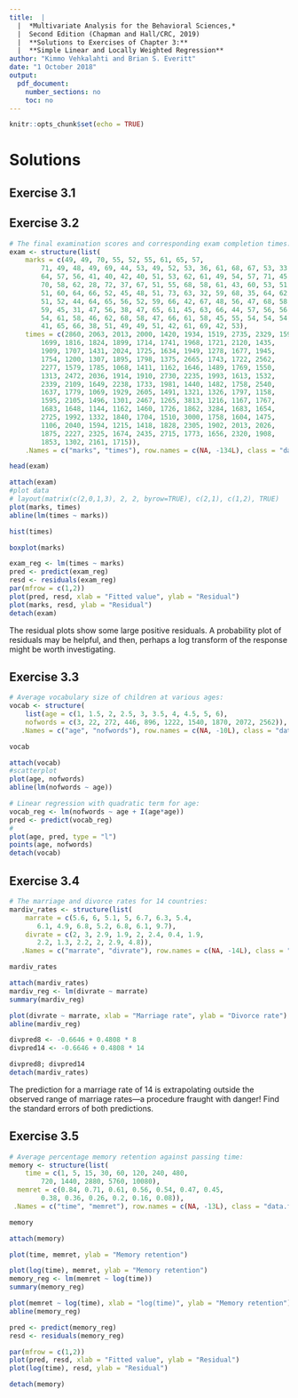 ```yaml
---
title:  |  
  |  *Multivariate Analysis for the Behavioral Sciences,*
  |  Second Edition (Chapman and Hall/CRC, 2019)
  |  **Solutions to Exercises of Chapter 3:**
  |  **Simple Linear and Locally Weighted Regression**
author: "Kimmo Vehkalahti and Brian S. Everitt"
date: "1 October 2018"
output: 
  pdf_document:
    number_sections: no
    toc: no
---
```


```r
knitr::opts_chunk$set(echo = TRUE)
```

# Solutions

## Exercise 3.1

## Exercise 3.2

```r
# The final examination scores and corresponding exam completion times:
exam <- structure(list(
    marks = c(49, 49, 70, 55, 52, 55, 61, 65, 57,
        71, 49, 48, 49, 69, 44, 53, 49, 52, 53, 36, 61, 68, 67, 53, 33,
        64, 57, 56, 41, 40, 42, 40, 51, 53, 62, 61, 49, 54, 57, 71, 45,
        70, 58, 62, 28, 72, 37, 67, 51, 55, 68, 58, 61, 43, 60, 53, 51,
        51, 60, 64, 66, 52, 45, 48, 51, 73, 63, 32, 59, 68, 35, 64, 62,
        51, 52, 44, 64, 65, 56, 52, 59, 66, 42, 67, 48, 56, 47, 68, 58,
        59, 45, 31, 47, 56, 38, 47, 65, 61, 45, 63, 66, 44, 57, 56, 56,
        54, 61, 58, 46, 62, 68, 58, 47, 66, 61, 58, 45, 55, 54, 54, 54,
        41, 65, 66, 38, 51, 49, 49, 51, 42, 61, 69, 42, 53),
    times = c(2860, 2063, 2013, 2000, 1420, 1934, 1519, 2735, 2329, 1590,
        1699, 1816, 1824, 1899, 1714, 1741, 1968, 1721, 2120, 1435,
        1909, 1707, 1431, 2024, 1725, 1634, 1949, 1278, 1677, 1945,
        1754, 1200, 1307, 1895, 1798, 1375, 2665, 1743, 1722, 2562,
        2277, 1579, 1785, 1068, 1411, 1162, 1646, 1489, 1769, 1550,
        1313, 2472, 2036, 1914, 1910, 2730, 2235, 1993, 1613, 1532,
        2339, 2109, 1649, 2238, 1733, 1981, 1440, 1482, 1758, 2540,
        1637, 1779, 1069, 1929, 2605, 1491, 1321, 1326, 1797, 1158,
        1595, 2105, 1496, 1301, 2467, 1265, 3813, 1216, 1167, 1767,
        1683, 1648, 1144, 1162, 1460, 1726, 1862, 3284, 1683, 1654,
        2725, 1992, 1332, 1840, 1704, 1510, 3000, 1758, 1604, 1475,
        1106, 2040, 1594, 1215, 1418, 1828, 2305, 1902, 2013, 2026,
        1875, 2227, 2325, 1674, 2435, 2715, 1773, 1656, 2320, 1908,
        1853, 1302, 2161, 1715)),
    .Names = c("marks", "times"), row.names = c(NA, -134L), class = "data.frame")
```
\pagebreak
```r
head(exam)

attach(exam)
#plot data
# layout(matrix(c(2,0,1,3), 2, 2, byrow=TRUE), c(2,1), c(1,2), TRUE)
plot(marks, times)
abline(lm(times ~ marks))
```
\pagebreak
```r
hist(times)
```
\pagebreak
```r
boxplot(marks)
```
\pagebreak
```r
exam_reg <- lm(times ~ marks)
pred <- predict(exam_reg)
resd <- residuals(exam_reg)
par(mfrow = c(1,2))
plot(pred, resd, xlab = "Fitted value", ylab = "Residual")
plot(marks, resd, ylab = "Residual")
detach(exam)
```
The residual plots show some large positive residuals. A probability plot of residuals may be helpful, and then, perhaps a log transform of the response might be worth investigating.

\pagebreak

## Exercise 3.3

```r
# Average vocabulary size of children at various ages:
vocab <- structure(
    list(age = c(1, 1.5, 2, 2.5, 3, 3.5, 4, 4.5, 5, 6),
    nofwords = c(3, 22, 272, 446, 896, 1222, 1540, 1870, 2072, 2562)),
   .Names = c("age", "nofwords"), row.names = c(NA, -10L), class = "data.frame")

vocab

attach(vocab)
#scatterplot
plot(age, nofwords)
abline(lm(nofwords ~ age))
```

```r
# Linear regression with quadratic term for age:
vocab_reg <- lm(nofwords ~ age + I(age*age))
pred <- predict(vocab_reg)
#
plot(age, pred, type = "l")
points(age, nofwords)
detach(vocab)
```
\pagebreak

## Exercise 3.4
```r
# The marriage and divorce rates for 14 countries:
mardiv_rates <- structure(list(
    marrate = c(5.6, 6, 5.1, 5, 6.7, 6.3, 5.4,
       6.1, 4.9, 6.8, 5.2, 6.8, 6.1, 9.7),
    divrate = c(2, 3, 2.9, 1.9, 2, 2.4, 0.4, 1.9,
       2.2, 1.3, 2.2, 2, 2.9, 4.8)),
   .Names = c("marrate", "divrate"), row.names = c(NA, -14L), class = "data.frame")

mardiv_rates

attach(mardiv_rates)
mardiv_reg <- lm(divrate ~ marrate)
summary(mardiv_reg)
```
\pagebreak
```r
plot(divrate ~ marrate, xlab = "Marriage rate", ylab = "Divorce rate")
abline(mardiv_reg)

divpred8 <- -0.6646 + 0.4808 * 8
divpred14 <- -0.6646 + 0.4808 * 14

divpred8; divpred14
detach(mardiv_rates)
```

The prediction for a marriage rate of 14 is extrapolating outside the observed range of marriage rates---a procedure fraught with danger! Find the standard errors of both predictions.

\pagebreak

## Exercise 3.5
```r
# Average percentage memory retention against passing time:
memory <- structure(list(
    time = c(1, 5, 15, 30, 60, 120, 240, 480,
        720, 1440, 2880, 5760, 10080),
  memret = c(0.84, 0.71, 0.61, 0.56, 0.54, 0.47, 0.45,
        0.38, 0.36, 0.26, 0.2, 0.16, 0.08)),
 .Names = c("time", "memret"), row.names = c(NA, -13L), class = "data.frame")

memory

attach(memory)
```
\pagebreak
```r
plot(time, memret, ylab = "Memory retention")
```
\pagebreak
```r
plot(log(time), memret, ylab = "Memory retention")
memory_reg <- lm(memret ~ log(time))
summary(memory_reg)
```
\pagebreak
```r
plot(memret ~ log(time), xlab = "log(time)", ylab = "Memory retention")
abline(memory_reg)

pred <- predict(memory_reg)
resd <- residuals(memory_reg)
```
\pagebreak
```r
par(mfrow = c(1,2))
plot(pred, resd, xlab = "Fitted value", ylab = "Residual")
plot(log(time), resd, ylab = "Residual")

detach(memory)
```
